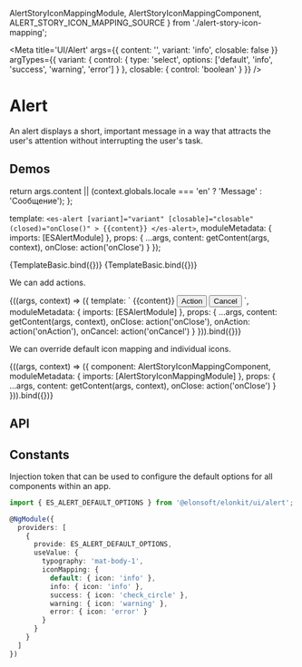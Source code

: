 


  AlertStoryIconMappingModule,
  AlertStoryIconMappingComponent,
  ALERT_STORY_ICON_MAPPING_SOURCE
} from './alert-story-icon-mapping';

<Meta
  title='UI/Alert'
  args={{
    content: '',
    variant: 'info',
    closable: false
  }}
  argTypes={{
    variant: {
      control: { type: 'select', options: ['default', 'info', 'success', 'warning', 'error'] }
    },
    closable: {
      control: 'boolean'
    }
  }}
/>

# Alert

An alert displays a short, important message in a way that attracts the user's attention without
interrupting the user's task.

## Demos

  return args.content || (context.globals.locale === 'en' ? 'Message' : 'Сообщение');
};

  template: `
        <es-alert
          [variant]="variant"
          [closable]="closable"
          (closed)="onClose()"
        >
          {{content}}
        </es-alert>
      `,
  moduleMetadata: {
    imports: [ESAlertModule]
  },
  props: { ...args, content: getContent(args, context), onClose: action('onClose') }
});

<Canvas source={ALERT_STORY_BASIC_SOURCE}>
  <Story name='Basic' height='100px'>
    {TemplateBasic.bind({})}
  </Story>
  <Story name='DOCS_ONLY_Closable' height='100px' args={{ closable: true }}>
    {TemplateBasic.bind({})}
  </Story>
</Canvas>

We can add actions.

<Canvas source={ALERT_STORY_ACTIONS_SOURCE}>
  <Story name='Actions' height='200px'>
    {((args, context) => ({
      template: `
        <es-alert
          [variant]="variant"
          [closable]="closable"
          (closed)="onClose()"
        >
          {{content}}
          <es-alert-actions>
            <button mat-flat-button (click)="onAction()">Action</button>
            <button mat-button (click)="onCancel()">Cancel</button>
          </es-alert-actions>
        </es-alert>
      `,
      moduleMetadata: {
        imports: [ESAlertModule]
      },
      props: {
        ...args,
        content: getContent(args, context),
        onClose: action('onClose'),
        onAction: action('onAction'),
        onCancel: action('onCancel')
      }
    })).bind({})}
  </Story>
</Canvas>

We can override default icon mapping and individual icons.

<Canvas source={ALERT_STORY_ICON_MAPPING_SOURCE}>
  <Story
    name='Icon mapping'
    height='400px'
    argTypes={{
      variant: { table: { disable: true } }
    }}
  >
    {((args, context) => ({
      component: AlertStoryIconMappingComponent,
      moduleMetadata: {
        imports: [AlertStoryIconMappingModule]
      },
      props: {
        ...args,
        content: getContent(args, context),
        onClose: action('onClose')
      }
    })).bind({})}
  </Story>
</Canvas>

## API

<ArgsTable of={ESAlertComponent} />

## Constants

Injection token that can be used to configure the default options for all components within an app.

```ts
import { ES_ALERT_DEFAULT_OPTIONS } from '@elonsoft/elonkit/ui/alert';

@NgModule({
  providers: [
    {
      provide: ES_ALERT_DEFAULT_OPTIONS,
      useValue: {
        typography: 'mat-body-1',
        iconMapping: {
          default: { icon: 'info' },
          info: { icon: 'info' },
          success: { icon: 'check_circle' },
          warning: { icon: 'warning' },
          error: { icon: 'error' }
        }
      }
    }
  ]
})
```

